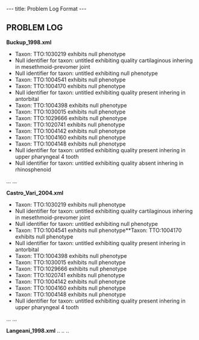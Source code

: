 ---
title: Problem Log Format
---

==PROBLEM LOG==

'''Buckup_1998.xml'''

*Taxon: TTO:1030219 exhibits null phenotype
*Null identifier for taxon: untitled exhibiting quality cartilaginous inhering in mesethmoid-prevomer joint
*Null identifier for taxon: untitled exhibiting null phenotype
*Taxon: TTO:1004541 exhibits null phenotype
*Taxon: TTO:1004170 exhibits null phenotype
*Null identifier for taxon: untitled exhibiting quality present inhering in antorbital
*Taxon: TTO:1004398 exhibits null phenotype
*Taxon: TTO:1030015 exhibits null phenotype
*Taxon: TTO:1029666 exhibits null phenotype
*Taxon: TTO:1020741 exhibits null phenotype
*Taxon: TTO:1004142 exhibits null phenotype
*Taxon: TTO:1004160 exhibits null phenotype
*Taxon: TTO:1004148 exhibits null phenotype
*Null identifier for taxon: untitled exhibiting quality present inhering in upper pharyngeal 4 tooth
*Null identifier for taxon: untitled exhibiting quality absent inhering in rhinosphenoid
...
...

'''Castro_Vari_2004.xml'''

*Taxon: TTO:1030219 exhibits null phenotype
*Null identifier for taxon: untitled exhibiting quality cartilaginous inhering in mesethmoid-prevomer joint
*Null identifier for taxon: untitled exhibiting null phenotype
*Taxon: TTO:1004541 exhibits null phenotype**Taxon: TTO:1004170 exhibits null phenotype
*Null identifier for taxon: untitled exhibiting quality present inhering in antorbital
*Taxon: TTO:1004398 exhibits null phenotype
*Taxon: TTO:1030015 exhibits null phenotype
*Taxon: TTO:1029666 exhibits null phenotype
*Taxon: TTO:1020741 exhibits null phenotype
*Taxon: TTO:1004142 exhibits null phenotype
*Taxon: TTO:1004160 exhibits null phenotype
*Taxon: TTO:1004148 exhibits null phenotype
*Null identifier for taxon: untitled exhibiting quality present inhering in upper pharyngeal 4 tooth
...
...

'''Langeani_1998.xml'''
..
..
..
